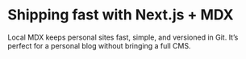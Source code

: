 # Shipping fast with Next.js + MDX

Local MDX keeps personal sites fast, simple, and versioned in Git.
It’s perfect for a personal blog without bringing a full CMS.
